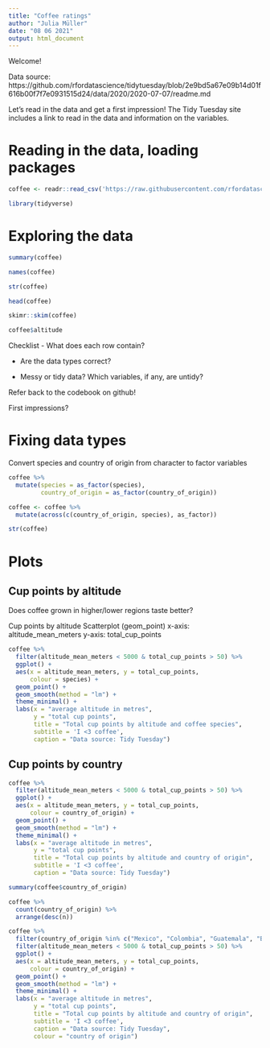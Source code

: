 ```yaml
---
title: "Coffee ratings"
author: "Julia Müller"
date: "08 06 2021"
output: html_document
---
```


Welcome!

Data source: https://github.com/rfordatascience/tidytuesday/blob/2e9bd5a67e09b14d01f616b00f7f7e0931515d24/data/2020/2020-07-07/readme.md

Let's read in the data and get a first impression! The Tidy Tuesday site includes a link to read in the data and information on the variables. 


# Reading in the data, loading packages

```r
coffee <- readr::read_csv('https://raw.githubusercontent.com/rfordatascience/tidytuesday/master/data/2020/2020-07-07/coffee_ratings.csv')

library(tidyverse)
```


# Exploring the data

```r
summary(coffee)

names(coffee)

str(coffee)

head(coffee)

skimr::skim(coffee)

coffee$altitude
```

Checklist
- What does each row contain?
  
- Are the data types correct?

- Messy or tidy data? Which variables, if any, are untidy?

Refer back to the codebook on github!

First impressions?


# Fixing data types

Convert species and country of origin from character to factor variables

```r
coffee %>% 
  mutate(species = as_factor(species),
         country_of_origin = as_factor(country_of_origin))

coffee <- coffee %>% 
  mutate(across(c(country_of_origin, species), as_factor))

str(coffee)
```


# Plots

## Cup points by altitude

Does coffee grown in higher/lower regions taste better?

Cup points by altitude
Scatterplot (geom_point)
x-axis: altitude_mean_meters
y-axis: total_cup_points

```r
coffee %>% 
  filter(altitude_mean_meters < 5000 & total_cup_points > 50) %>% 
  ggplot() +
  aes(x = altitude_mean_meters, y = total_cup_points,
      colour = species) +
  geom_point() +
  geom_smooth(method = "lm") +
  theme_minimal() +
  labs(x = "average altitude in metres",
       y = "total cup points",
       title = "Total cup points by altitude and coffee species",
       subtitle = 'I <3 coffee',
       caption = "Data source: Tidy Tuesday")
```

## Cup points by country

```r
coffee %>% 
  filter(altitude_mean_meters < 5000 & total_cup_points > 50) %>% 
  ggplot() +
  aes(x = altitude_mean_meters, y = total_cup_points,
      colour = country_of_origin) +
  geom_point() +
  geom_smooth(method = "lm") +
  theme_minimal() +
  labs(x = "average altitude in metres",
       y = "total cup points",
       title = "Total cup points by altitude and country of origin",
       subtitle = 'I <3 coffee',
       caption = "Data source: Tidy Tuesday")
```


```r
summary(coffee$country_of_origin)

coffee %>% 
  count(country_of_origin) %>% 
  arrange(desc(n))
```

```r
coffee %>% 
  filter(country_of_origin %in% c("Mexico", "Colombia", "Guatemala", "Brazil")) %>% 
  filter(altitude_mean_meters < 5000 & total_cup_points > 50) %>% 
  ggplot() +
  aes(x = altitude_mean_meters, y = total_cup_points,
      colour = country_of_origin) +
  geom_point() +
  geom_smooth(method = "lm") +
  theme_minimal() +
  labs(x = "average altitude in metres",
       y = "total cup points",
       title = "Total cup points by altitude and country of origin",
       subtitle = 'I <3 coffee',
       caption = "Data source: Tidy Tuesday",
       colour = "country of origin")
```


